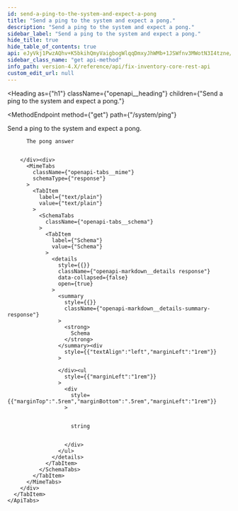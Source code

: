 ```yaml
---
id: send-a-ping-to-the-system-and-expect-a-pong
title: "Send a ping to the system and expect a pong."
description: "Send a ping to the system and expect a pong."
sidebar_label: "Send a ping to the system and expect a pong."
hide_title: true
hide_table_of_contents: true
api: eJyVkj1PwzAQhv+K5bkihQmyVaigbogWlqqDmxyJhWMb+1JSWfnv3MWotN3I4tzne/fYSaJqoiy3Mh4jQid3MxkgemcjkDvJu/mcjxpiFbRH7aws5aYFQSmNUDZ+Q5AzWTmLYJFTEQYsvFHashWrFjo1+Y8eqDZi0LahEhhU5w27uJUc+ZtdCa3B1kIJTxUCnUDSzXOSci1g8FAhx6nBDbXsAFtXU10DSKZX2JJR5JLCZ90I4QCBd06yD4YSWkQfy6JIrYs4lsm7gCNlHlTQam8yCI5lEh+qN/QrjauUmdw0N9dchu8fCB3tRES1/XATAo3Twk96ECt7IGAuHMWjCyBel+uNWLysWJamy+u/3+bWETs10bSqg/9juWB6uoizeyKRiUT6RXZ6DSTO0GiFvP5WprRXEd6CGUd2f/UQjuTf/dFiixq2oGp6Gkz5EyhFLqoKPE5YTX89wO7s8p6XG+L2A1A24cQ=
sidebar_class_name: "get api-method"
info_path: version-4.X/reference/api/fix-inventory-core-rest-api
custom_edit_url: null
---
```



<Heading
  as={"h1"}
  className={"openapi__heading"}
  children={"Send a ping to the system and expect a pong."}
>
</Heading>

<MethodEndpoint
  method={"get"}
  path={"/system/ping"}
>
  
</MethodEndpoint>

Send a ping to the system and expect a pong.

<div>
  <div>
    <ApiTabs
      label={undefined}
      id={undefined}
    >
      <TabItem
        label={"200"}
        value={"200"}
      >
        <div>
          
          
          The pong answer
          
          
        </div><div>
          <MimeTabs
            className={"openapi-tabs__mime"}
            schemaType={"response"}
          >
            <TabItem
              label={"text/plain"}
              value={"text/plain"}
            >
              <SchemaTabs
                className={"openapi-tabs__schema"}
              >
                <TabItem
                  label={"Schema"}
                  value={"Schema"}
                >
                  <details
                    style={{}}
                    className={"openapi-markdown__details response"}
                    data-collapsed={false}
                    open={true}
                  >
                    <summary
                      style={{}}
                      className={"openapi-markdown__details-summary-response"}
                    >
                      <strong>
                        Schema
                      </strong>
                    </summary><div
                      style={{"textAlign":"left","marginLeft":"1rem"}}
                    >
                      
                    </div><ul
                      style={{"marginLeft":"1rem"}}
                    >
                      <div
                        style={{"marginTop":".5rem","marginBottom":".5rem","marginLeft":"1rem"}}
                      >
                        
                        
                        string
                        
                        
                      </div>
                    </ul>
                  </details>
                </TabItem>
              </SchemaTabs>
            </TabItem>
          </MimeTabs>
        </div>
      </TabItem>
    </ApiTabs>
  </div>
</div>
